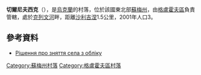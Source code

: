 {{coord|51|34|0|N|34|2|50|E|scale:100000_region:UA|display=title}}

'''切爾尼夫西克'''（{{lang-uk|Чернівське}}），是[[烏克蘭|烏克蘭]]的村落，位於該國東北部[[蘇梅州|蘇梅州]]，由[[格盧霍夫區|格盧霍夫區]]負責管轄，處於[[克列文河|克列文河]]畔，距離[[沙利吉涅|沙利吉涅]]1.5公里，2001年人口3。

==參考資料==
*[http://w1.c1.rada.gov.ua/pls/z7502/A005?rdat1=02.02.2010&rf7571=28869 Рішення про зняття села з обліку]{{dead link|date=2017年11月 |bot=InternetArchiveBot |fix-attempted=yes }}

{{DEFAULTSORT:Чернівське}}

[[Category:蘇梅州村落|Category:蘇梅州村落]]
[[Category:格盧霍夫區村落|Category:格盧霍夫區村落]]


{{Sumy-geo-stub}}